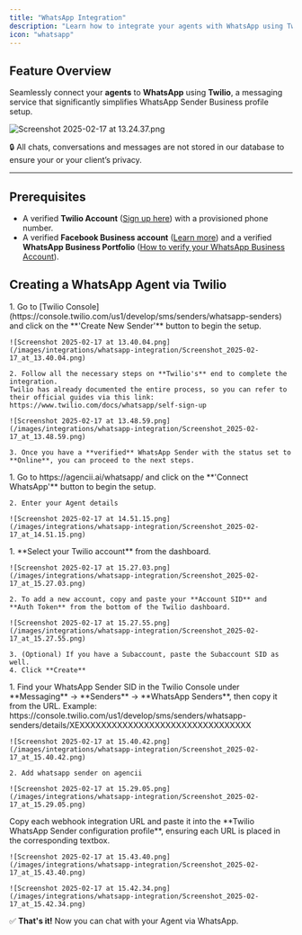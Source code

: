 ```yaml
---
title: "WhatsApp Integration"
description: "Learn how to integrate your agents with WhatsApp using Twilio"
icon: "whatsapp"
---
```


## Feature Overview

Seamlessly connect your **agents** to **WhatsApp** using **Twilio**, a messaging service that significantly simplifies WhatsApp Sender Business profile setup.

![Screenshot 2025-02-17 at 13.24.37.png](/images/integrations/whatsapp-integration/Screenshot_2025-02-17_at_13.24.37.png)

🔒 All chats, conversations and messages are not stored in our database to ensure your or your client’s privacy.

---

## Prerequisites

- A verified **Twilio Account** ([Sign up here](https://login.twilio.com/u/signup)) with a provisioned phone number.
- A verified **Facebook Business account** ([Learn more](https://www.facebook.com/business/help/1710077379203657)) and a verified **WhatsApp Business Portfolio** ([How to verify your WhatsApp Business Account](https://www.facebook.com/business/help/2087193751603668?id=2129163877102343)).

## Creating a WhatsApp Agent via Twilio

<Steps>
  <Step title="Create a WhatsApp Sender via Twilio">
    1. Go to [Twilio Console](https://console.twilio.com/us1/develop/sms/senders/whatsapp-senders) and click on the **'Create New Sender'** button to begin the setup.

    ![Screenshot 2025-02-17 at 13.40.04.png](/images/integrations/whatsapp-integration/Screenshot_2025-02-17_at_13.40.04.png)

    2. Follow all the necessary steps on **Twilio's** end to complete the integration.
    Twilio has already documented the entire process, so you can refer to their official guides via this link: https://www.twilio.com/docs/whatsapp/self-sign-up

    ![Screenshot 2025-02-17 at 13.48.59.png](/images/integrations/whatsapp-integration/Screenshot_2025-02-17_at_13.48.59.png)

    3. Once you have a **verified** WhatsApp Sender with the status set to **Online**, you can proceed to the next steps.
  </Step>

  <Step title="Create a New WhatsApp Integration">
    1. Go to https://agencii.ai/whatsapp/ and click on the **'Connect WhatsApp'** button to begin the setup.

    2. Enter your Agent details

    ![Screenshot 2025-02-17 at 14.51.15.png](/images/integrations/whatsapp-integration/Screenshot_2025-02-17_at_14.51.15.png)
  </Step>

  <Step title="Select or Create your Twilio Account">
    1. **Select your Twilio account** from the dashboard.

    ![Screenshot 2025-02-17 at 15.27.03.png](/images/integrations/whatsapp-integration/Screenshot_2025-02-17_at_15.27.03.png)

    2. To add a new account, copy and paste your **Account SID** and **Auth Token** from the bottom of the Twilio dashboard.

    ![Screenshot 2025-02-17 at 15.27.55.png](/images/integrations/whatsapp-integration/Screenshot_2025-02-17_at_15.27.55.png)

    3. (Optional) If you have a Subaccount, paste the Subaccount SID as well.
    4. Click **Create**
  </Step>

  <Step title="Add your WhatsApp Sender SID">
    1. Find your WhatsApp Sender SID in the Twilio Console under **Messaging** → **Senders** → **WhatsApp Senders**, then copy it from the URL. Example: https://console.twilio.com/us1/develop/sms/senders/whatsapp-senders/details/XEXXXXXXXXXXXXXXXXXXXXXXXXXXXXXXXX

    ![Screenshot 2025-02-17 at 15.40.42.png](/images/integrations/whatsapp-integration/Screenshot_2025-02-17_at_15.40.42.png)

    2. Add whatsapp sender on agencii

    ![Screenshot 2025-02-17 at 15.29.05.png](/images/integrations/whatsapp-integration/Screenshot_2025-02-17_at_15.29.05.png)
  </Step>

  <Step title="Finalize Integration">
    Copy each webhook integration URL and paste it into the **Twilio WhatsApp Sender configuration profile**, ensuring each URL is placed in the corresponding textbox.

    ![Screenshot 2025-02-17 at 15.43.40.png](/images/integrations/whatsapp-integration/Screenshot_2025-02-17_at_15.43.40.png)

    ![Screenshot 2025-02-17 at 15.42.34.png](/images/integrations/whatsapp-integration/Screenshot_2025-02-17_at_15.42.34.png)

  </Step>
</Steps>

✅ **That's it!** Now you can chat with your Agent via WhatsApp.
